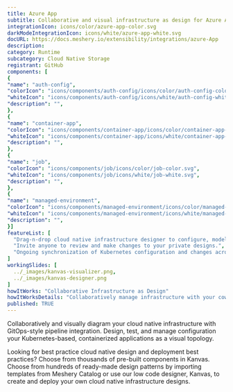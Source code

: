 ```yaml
---
title: Azure App
subtitle: Collaborative and visual infrastructure as design for Azure App
integrationIcon: icons/color/azure-app-color.svg
darkModeIntegrationIcon: icons/white/azure-app-white.svg
docURL: https://docs.meshery.io/extensibility/integrations/azure-App
description: 
category: Runtime
subcategory: Cloud Native Storage
registrant: GitHub
components: [
{
"name": "auth-config",
"colorIcon": "icons/components/auth-config/icons/color/auth-config-color.svg",
"whiteIcon": "icons/components/auth-config/icons/white/auth-config-white.svg",
"description": "",
},
{
"name": "container-app",
"colorIcon": "icons/components/container-app/icons/color/container-app-color.svg",
"whiteIcon": "icons/components/container-app/icons/white/container-app-white.svg",
"description": "",
},
{
"name": "job",
"colorIcon": "icons/components/job/icons/color/job-color.svg",
"whiteIcon": "icons/components/job/icons/white/job-white.svg",
"description": "",
},
{
"name": "managed-environment",
"colorIcon": "icons/components/managed-environment/icons/color/managed-environment-color.svg",
"whiteIcon": "icons/components/managed-environment/icons/white/managed-environment-white.svg",
"description": "",
}]
featureList: [
  "Drag-n-drop cloud native infrastructure designer to configure, model, and deploy your workloads.",
  "Invite anyone to review and make changes to your private designs.",
  "Ongoing synchronization of Kubernetes configuration and changes across any number of clusters."
]
workingSlides: [
  ../_images/kanvas-visualizer.png,
  ../_images/kanvas-designer.png
]
howItWorks: "Collaborative Infrastructure as Design"
howItWorksDetails: "Collaboratively manage infrastructure with your coworkers synchronously sharing the same designs."
published: TRUE
---
```

<p>

</p>
<p>
    Collaboratively and visually diagram your cloud native infrastructure with GitOps-style pipeline integration. Design, test, and manage configuration your Kubernetes-based, containerized applications as a visual topology.
</p>
<p>
    Looking for best practice cloud native design and deployment best practices? Choose from thousands of pre-built components in Kanvas. Choose from hundreds of ready-made design patterns by importing templates from Meshery Catalog or use our low code designer, Kanvas, to create and deploy your own cloud native infrastructure designs.
</p>
